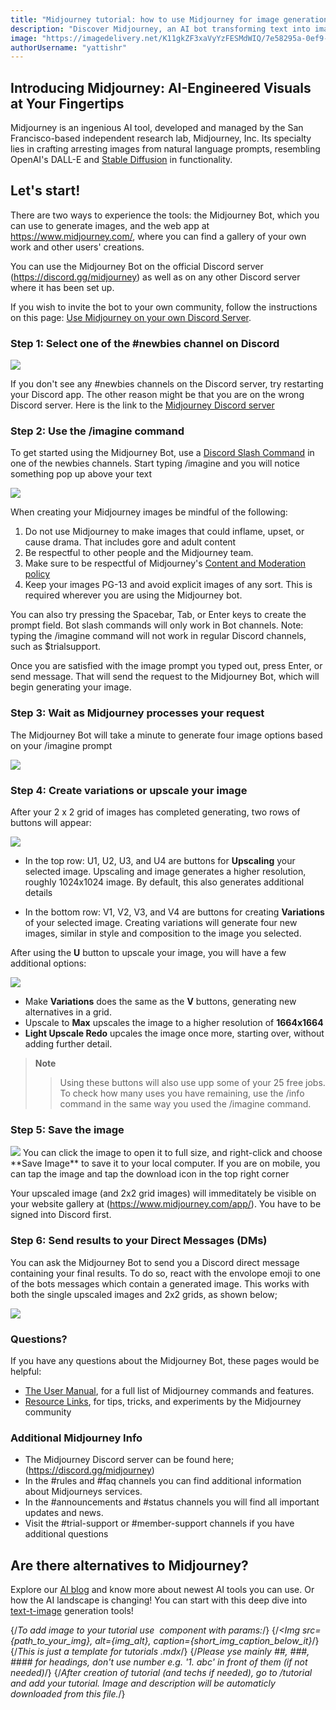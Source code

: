```yaml
---
title: "Midjourney tutorial: how to use Midjourney for image generation"
description: "Discover Midjourney, an AI bot transforming text into images, and learn to harness its potential in crafting striking AI-generated visuals effortlessly!"
image: "https://imagedelivery.net/K11gkZF3xaVyYzFESMdWIQ/7e58295a-0ef9-4d4d-fcac-b7089faed700/full"
authorUsername: "yattishr"
---
```


## Introducing Midjourney: AI-Engineered Visuals at Your Fingertips

Midjourney is an ingenious AI tool, developed and managed by the San Francisco-based independent research lab, Midjourney, Inc. Its specialty lies in crafting arresting images from natural language prompts, resembling OpenAI's DALL-E and [Stable Diffusion](https://lablab.ai/tech/stability-ai/stable-diffusion) in functionality.

## Let's start!

There are two ways to experience the tools: the Midjourney Bot, which you can use to generate images, and the web app at https://www.midjourney.com/, where you can find a gallery of your own work and other users' creations.

You can use the Midjourney Bot on the official Discord server (https://discord.gg/midjourney) as well as on any other Discord server where it has been set up.

If you wish to invite the bot to your own community, follow the instructions on this page: [Use Midjourney on your own Discord Server](https://midjourney.gitbook.io/docs/use-midjourney-on-your-own-discord-server).

### Step 1: Select one of the #newbies channel on Discord

<Img src="https://storage.googleapis.com/lablab-static-eu/images/tutorials/mid-journey-1.jpg" />

If you don't see any #newbies channels on the Discord server, try restarting your Discord app. The other reason might be that you are on the wrong Discord server. Here is the link to the [Midjourney Discord server](https://discord.gg/midjourney)

### Step 2: Use the /imagine command
To get started using the Midjourney Bot, use a [Discord Slash Command](https://support.discord.com/hc/en-us/articles/1500000368501-Slash-Commands-FAQ) in one of the newbies channels. Start typing /imagine and you will notice something pop up above your text

<Img src="https://storage.googleapis.com/lablab-static-eu/images/tutorials/mid-journey-2.gif" />

When creating your Midjourney images be mindful of the following:
1. Do not use Midjourney to make images that could inflame, upset, or cause drama. That includes gore and adult content
2. Be respectful to other people and the Midjourney team.
3. Make sure to be respectful of Midjourney's [Content and Moderation policy](https://midjourney.gitbook.io/docs/content-and-moderation-policy)
4. Keep your images PG-13 and avoid explicit images of any sort. This is required wherever you are using the Midjourney bot.

You can also try pressing the Spacebar, Tab, or Enter keys to create the prompt field. Bot slash commands will only work in Bot channels. Note: typing the /imagine command will not work in regular Discord channels, such as $trialsupport.

Once you are satisfied with the image prompt you typed out, press Enter, or send message. That will send the request to the Midjourney Bot, which will begin generating your image.

### Step 3: Wait as Midjourney processes your request
The Midjourney Bot will take a minute to generate four image options based on your /imagine prompt

<Img src="https://storage.googleapis.com/lablab-static-eu/images/tutorials/mid-journey-3.gif" />

### Step 4: Create variations or upscale your image
After your 2 x 2 grid of images has completed generating, two rows of buttons will appear:

<Img src="https://storage.googleapis.com/lablab-static-eu/images/tutorials/mid-journey-4.gif" />

* In the top row: U1, U2, U3, and U4 are buttons for **Upscaling** your selected image. Upscaling and image generates a higher resolution, roughly 1024x1024 image. By default, this also generates additional details

* In the bottom row: V1, V2, V3, and V4 are buttons for creating **Variations** of your selected image. Creating variations will generate four new images, similar in style and composition to the image you selected.

After using the **U** button to upscale your image, you will have a few additional options:

<Img src="https://storage.googleapis.com/lablab-static-eu/images/tutorials/mid-journey-5.png" />

* Make **Variations** does the same as the **V** buttons, generating new alternatives in a grid.
* Upscale to **Max** upscales the image to a higher resolution of **1664x1664**
* **Light Upscale Redo** upcales the image once more, starting over, without adding further detail.

> **Note**
>>
>> Using these buttons will also use upp some of your 25 free jobs. To check how many uses you have remaining, use the /info command in the same way you used the /imagine command.

### Step 5: Save the image
<Img src="https://storage.googleapis.com/lablab-static-eu/images/tutorials/mid-journey-6.png" />
You can click the image to open it to full size, and right-click and choose **Save Image** to save it to your local computer. If you are on mobile, you can tap the image and tap the download icon in the top right corner

Your upscaled image (and 2x2 grid images) will immeditately be visible on your website gallery at (https://www.midjourney.com/app/). You have to be signed into Discord first.

### Step 6: Send results to your Direct Messages (DMs)
You can ask the Midjourney Bot to send you a Discord direct message containing your final results. To do so, react with the envolope emoji to one of the bots messages which contain a generated image. This works with both the single upscaled images and 2x2 grids, as shown below;

<Img src="https://storage.googleapis.com/lablab-static-eu/images/tutorials/mid-journey-8.gif" />

### Questions?
If you have any questions about the Midjourney Bot, these pages would be helpful:
* [The User Manual](https://midjourney.gitbook.io/docs/user-manual), for a full list of Midjourney commands and features.
* [Resource Links](https://midjourney.gitbook.io/docs/resource-links), for tips, tricks, and experiments by the Midjourney community

### Additional Midjourney Info
* The Midjourney Discord server can be found here; (https://discord.gg/midjourney)
* In the #rules and #faq channels you can find additional information about Midjourneys services.
* In the #announcements and #status channels you will find all important updates and news.
* Visit the #trial-support or #member-support channels if you have additional questions

## Are there alternatives to Midjourney?

Explore our [AI blog](https://lablab.ai/blog) and know more about newest AI tools you can use. Or how the AI landscape is changing! You can start with this deep dive into [text-t-image](https://lablab.ai/blog/how-to-create-an-image-with-ai-5-top-ai-generative-apps) generation tools!

{/*To add image to your tutorial use <Img/> component with params:*/}
{/*<Img src={path_to_your_img}, alt={img_alt}, caption={short_img_caption_below_it}*/}
{/*This is just a template for tutorials .mdx*/}
{/*Please yse mainly ##, ###, #### for headings, don't use number e.g. '1. abc' in front of them (if not needed)*/}
{/*After creation of tutorial (and techs if needed), go to /tutorial and add your tutorial. Image and description will be automaticly downloaded from this file.*/}
